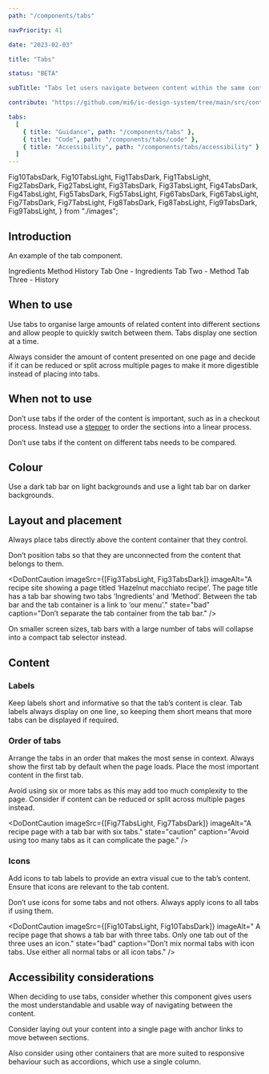 ```yaml
---
path: "/components/tabs"

navPriority: 41

date: "2023-02-03"

title: "Tabs"

status: "BETA"

subTitle: "Tabs let users navigate between content within the same context. Tabs organise complex layouts by separating content into multiple sections."

contribute: "https://github.com/mi6/ic-design-system/tree/main/src/content/structured/components/tabs"

tabs:
  [
    { title: "Guidance", path: "/components/tabs" },
    { title: "Code", path: "/components/tabs/code" },
    { title: "Accessibility", path: "/components/tabs/accessibility" },
  ]
---
```


  Fig10TabsDark,
  Fig10TabsLight,
  Fig1TabsDark,
  Fig1TabsLight,
  Fig2TabsDark,
  Fig2TabsLight,
  Fig3TabsDark,
  Fig3TabsLight,
  Fig4TabsDark,
  Fig4TabsLight,
  Fig5TabsDark,
  Fig5TabsLight,
  Fig6TabsDark,
  Fig6TabsLight,
  Fig7TabsDark,
  Fig7TabsLight,
  Fig8TabsDark,
  Fig8TabsLight,
  Fig9TabsDark,
  Fig9TabsLight,
} from "./images";

## Introduction

An example of the tab component.

<ComponentPreview>
  <IcTabContext>
    <IcTabGroup label="Example tab group">
      <IcTab>Ingredients</IcTab>
      <IcTab>Method</IcTab>
      <IcTab>History</IcTab>
    </IcTabGroup>
    <IcTabPanel>Tab One - Ingredients</IcTabPanel>
    <IcTabPanel>Tab Two - Method</IcTabPanel>
    <IcTabPanel>Tab Three - History</IcTabPanel>
  </IcTabContext>
</ComponentPreview>

## When to use

Use tabs to organise large amounts of related content into different sections and allow people to quickly switch between them. Tabs display one section at a time.

Always consider the amount of content presented on one page and decide if it can be reduced or split across multiple pages to make it more digestible instead of placing into tabs.

## When not to use

Don’t use tabs if the order of the content is important, such as in a checkout process. Instead use a [stepper](/components/stepper) to order the sections into a linear process.

Don’t use tabs if the content on different tabs needs to be compared.

## Colour

Use a dark tab bar on light backgrounds and use a light tab bar on darker backgrounds.

<DoubleDoDontCaution>
  <DoDontCaution
    imageSrc={[Fig1TabsLight, Fig1TabsDark]}
    imageAlt="A recipe site showing a recipe titled ‘Hazelnut macchiato recipe’. The recipe sits on a white background and has a dark tab bar with two tabs for ‘Ingredients’ and ‘Method’."
    state="good"
    caption="Use a dark tab bar on light backgrounds."
  />
  <DoDontCaution
    imageSrc={[Fig2TabsLight, Fig2TabsDark]}
    imageAlt="A recipe site showing a recipe titled ‘Hazelnut macchiato recipe’. The recipe sits on a dark blue background and has a light tab bar with two tabs for ‘Ingredients’ and ‘Method’."
    state="good"
    caption="Use a light tab bar on dark backgrounds."
  />
</DoubleDoDontCaution>

## Layout and placement

Always place tabs directly above the content container that they control.

Don’t position tabs so that they are unconnected from the content that belongs to them.

<DoDontCaution
  imageSrc={[Fig3TabsLight, Fig3TabsDark]}
  imageAlt="A recipe site showing a page titled ‘Hazelnut macchiato recipe’. The page title has a tab bar showing two tabs ‘Ingredients’ and ‘Method’. Between the tab bar and the tab container is a link to ‘our menu’."
  state="bad"
  caption="Don’t separate the tab container from the tab bar."
/>

On smaller screen sizes, tab bars with a large number of tabs will collapse into a compact tab selector instead.

<DoubleDoDontCaution>
  <DoDontCaution
    imageSrc={[Fig4TabsLight, Fig4TabsDark]}
    imageAlt="A recipe site showing a page titled ‘Hazelnut macchiato recipe’. The page title has a tab bar showing a series of tabs. Three tabs are viewable on the screen and scroll buttons are displayed in the tab bar indicating that more tabs can be scrolled into view."
    state="good"
    caption="A tab bar showing multiple tabs in a compact layout. Scroll controls are added to navigate through the tab bar."
  />
</DoubleDoDontCaution>

## Content

### Labels

Keep labels short and informative so that the tab’s content is clear. Tab labels always display on one line, so keeping them short means that more tabs can be displayed if required.

<DoubleDoDontCaution>
  <DoDontCaution
    imageSrc={[Fig5TabsLight, Fig5TabsDark]}
    imageAlt="A recipe page showing a tab bar with two tabs labelled ‘Ingredients’ and ‘Method’."
    state="good"
    caption="Use concise labels on tabs."
  />
  <DoDontCaution
    imageSrc={[Fig6TabsLight, Fig6TabsDark]}
    imageAlt="A recipe page showing a tab bar with two tabs labelled ‘This is what goes in it’ and 'How it's made’."
    state="bad"
    caption="Don’t use long labels."
  />
</DoubleDoDontCaution>

### Order of tabs

Arrange the tabs in an order that makes the most sense in context. Always show the first tab by default when the page loads. Place the most important content in the first tab.

Avoid using six or more tabs as this may add too much complexity to the page. Consider if content can be reduced or split across multiple pages instead.

<DoDontCaution
  imageSrc={[Fig7TabsLight, Fig7TabsDark]}
  imageAlt="A recipe page with a tab bar with six tabs."
  state="caution"
  caption="Avoid using too many tabs as it can complicate the page."
/>

### Icons

Add icons to tab labels to provide an extra visual cue to the tab’s content. Ensure that icons are relevant to the tab content.

<DoubleDoDontCaution>
  <DoDontCaution
    imageSrc={[Fig8TabsLight, Fig8TabsDark]}
    imageAlt="A tab bar with two icon tabs labelled ‘Ingredients’ and ‘Method’. The ingredients tab has a fridge icon and the method tab has a checklist icon."
    state="good"
    caption="Use clear icons on tab labels."
  />
  <DoDontCaution
    imageSrc={[Fig9TabsLight, Fig9TabsDark]}
    imageAlt="A tab bar with two icon tabs labelled ‘Ingredients’ and ‘Method’. Both icons are difficult to understand as they don't clearly match the label."
    state="bad"
    caption="Don’t use ambiguous icons."
  />
</DoubleDoDontCaution>

Don’t use icons for some tabs and not others. Always apply icons to all tabs if using them.

<DoDontCaution
  imageSrc={[Fig10TabsLight, Fig10TabsDark]}
  imageAlt=" A recipe page that shows a tab bar with three tabs. Only one tab out of the three uses an icon."
  state="bad"
  caption="Don’t mix normal tabs with icon tabs. Use either all normal tabs or all icon tabs."
/>

## Accessibility considerations

When deciding to use tabs, consider whether this component gives users the most understandable and usable way of navigating between the content.

Consider laying out your content into a single page with anchor links to move between sections.

Also consider using other containers that are more suited to responsive behaviour such as accordions, which use a single column.
